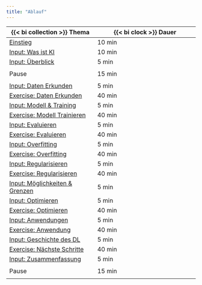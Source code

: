 ```yaml
---
title: "Ablauf"
---
```


| {{< bi collection >}} Thema | {{< bi clock >}} Dauer | 
|-------|--------|
| [Einstieg](einstieg/index.qmd) | 10 min |
| [Input: Was ist KI](/slides/was-ist-ki/index.qmd) | 10 min |
| [Input: Überblick](/slides/overview/index.qmd) | 5 min |
|
| Pause | 15 min |
|
| [Input: Daten Erkunden](/slides/daten_erkunden/index.qmd) | 5 min |
| [Exercise: Daten Erkunden](/exercises/daten_erkunden/index.qmd) | 40 min |
| [Input: Modell & Training](/slides/training/index.qmd) | 5 min |
| [Exercise: Modell Trainieren](/exercises/training/index.qmd) | 40 min |
| [Input: Evaluieren](/slides/evaluieren/index.qmd) | 5 min |
| [Exercise: Evaluieren](/exercises/evaluieren/index.qmd) | 40 min |
| [Input: Overfitting](/slides/overfitting/index.qmd) | 5 min |
| [Exercise: Overfitting](/exercises/overfitting/index.qmd) | 40 min |
| [Input: Regularisieren](/slides/regularisieren/index.qmd) | 5 min |
| [Exercise: Regularisieren](/exercises/regularisieren/index.qmd) | 40 min |
| [Input: Möglichkeiten & Grenzen](/slides/grenzen/index.qmd) | 5 min |
| [Input: Optimieren](/slides/optimieren/index.qmd) | 5 min |
| [Exercise: Optimieren](/exercises/optimieren/index.qmd) | 40 min |
| [Input: Anwendungen](/slides/anwendungen/index.qmd) | 5 min |
| [Exercise: Anwendung](/exercises/anwendung/index.qmd) | 40 min |
| [Input: Geschichte des DL](/slides/geschichte/index.qmd) | 5 min |
| [Exercise: Nächste Schritte](/exercises/schritte/index.qmd) | 40 min |
| [Input: Zusammenfassung](/slides/zusammenfassung/index.qmd) | 5 min |
|
| Pause | 15 min |
|

